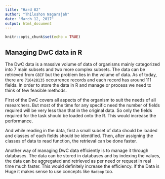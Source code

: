 ```yaml
---
title: "Hard 02"
author: "Thiloshon Nagarajah"
date: "March 12, 2017"
output: html_document
---
```


```r
knitr::opts_chunk$set(echo = TRUE)
```

## Managing DwC data in R

The DwC data is a massive volume of data of organisms mainly categorized 
into 7 main subsets and two more complex subsets. The data can be retrieved 
from `GBIF` but the problem lies in the volume of data. As of today, there are 
`716428135` occurrence records and each record has around 111 fields. In order to store 
the data in R and manage or process we need to think of few feasible methods. 

First of the DwC covers all aspects of the organism to suit the needs of all researchers. 
But most of the time for any specific need the number of fields required will be very
less than that in the original data. So only the fields required for the task should
be loaded onto the R. This would increase the performance. 

And while reading in the data, first a small subset of data should be loaded and classes
of each fields should be identified. Then, after assigning the classes of data to
read function, the retrieval can be done faster. 

Another way of managing DwC data efficiently is to manage it through databases. The data 
can be stored in databases and by indexing the values, the data can be aggregated and 
retrieved as per need or request in real time much faster. This would definitely increase 
the efficiency. If the Data is Huge it makes sense to use concepts like `Hadoop` too.






